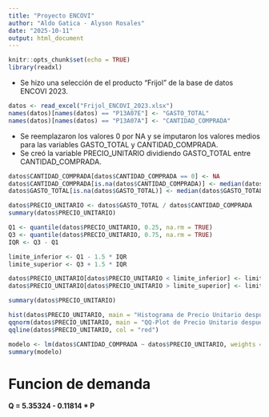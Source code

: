```yaml
---
title: "Proyecto ENCOVI"
author: "Aldo Gatica - Alyson Rosales"
date: "2025-10-11"
output: html_document
---
```



```r
knitr::opts_chunk$set(echo = TRUE)
library(readxl)
```

- Se hizo una selección de el producto "Frijol" de la base de datos ENCOVI 2023.

```r
datos <- read_excel("Frijol_ENCOVI_2023.xlsx")
names(datos)[names(datos) == "P13A07E"] <- "GASTO_TOTAL"
names(datos)[names(datos) == "P13A07A"] <- "CANTIDAD_COMPRADA"
```

- Se reemplazaron los valores 0 por NA y se imputaron los valores medios para las variables GASTO_TOTAL y CANTIDAD_COMPRADA.
- Se creó la variable PRECIO_UNITARIO dividiendo GASTO_TOTAL entre CANTIDAD_COMPRADA.

```r
datos$CANTIDAD_COMPRADA[datos$CANTIDAD_COMPRADA == 0] <- NA
datos$CANTIDAD_COMPRADA[is.na(datos$CANTIDAD_COMPRADA)] <- median(datos$CANTIDAD_COMPRADA, na.rm = TRUE)
datos$GASTO_TOTAL[is.na(datos$GASTO_TOTAL)] <- median(datos$GASTO_TOTAL, na.rm = TRUE)
```

```r
datos$PRECIO_UNITARIO <- datos$GASTO_TOTAL / datos$CANTIDAD_COMPRADA
summary(datos$PRECIO_UNITARIO)
```



```r
Q1 <- quantile(datos$PRECIO_UNITARIO, 0.25, na.rm = TRUE)
Q3 <- quantile(datos$PRECIO_UNITARIO, 0.75, na.rm = TRUE)
IQR <- Q3 - Q1

limite_inferior <- Q1 - 1.5 * IQR
limite_superior <- Q3 + 1.5 * IQR

datos$PRECIO_UNITARIO[datos$PRECIO_UNITARIO < limite_inferior] <- limite_inferior
datos$PRECIO_UNITARIO[datos$PRECIO_UNITARIO > limite_superior] <- limite_superior

summary(datos$PRECIO_UNITARIO)

hist(datos$PRECIO_UNITARIO, main = "Histograma de Precio Unitario después del tratamiento de outliers", xlab = "Precio Unitario", col = "lightblue", border = "black")
qqnorm(datos$PRECIO_UNITARIO, main = "QQ-Plot de Precio Unitario después del tratamiento de outliers")
qqline(datos$PRECIO_UNITARIO, col = "red")
```


```r
modelo <- lm(datos$CANTIDAD_COMPRADA ~ datos$PRECIO_UNITARIO, weights = datos$FACTOR, datos)
summary(modelo)
```

# Funcion de demanda
**Q = 5.35324 - 0.11814 * P**








